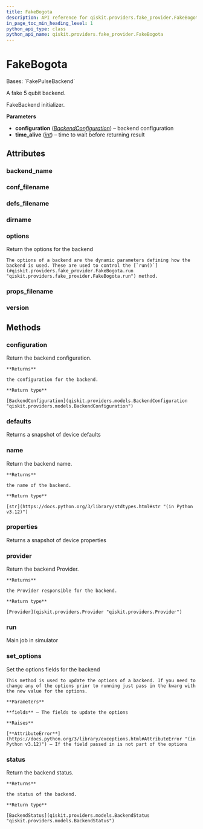 ```yaml
---
title: FakeBogota
description: API reference for qiskit.providers.fake_provider.FakeBogota
in_page_toc_min_heading_level: 1
python_api_type: class
python_api_name: qiskit.providers.fake_provider.FakeBogota
---
```


# FakeBogota

<Class id="qiskit.providers.fake_provider.FakeBogota" isDedicatedPage={true} github="https://github.com/qiskit/qiskit/tree/stable/0.25/qiskit/providers/fake_provider/backends/bogota/fake_bogota.py" signature="qiskit.providers.fake_provider.FakeBogota">
  Bases: `FakePulseBackend`

  A fake 5 qubit backend.

  FakeBackend initializer.

  **Parameters**

  *   **configuration** ([*BackendConfiguration*](qiskit.providers.models.BackendConfiguration "qiskit.providers.models.BackendConfiguration")) – backend configuration
  *   **time\_alive** ([*int*](https://docs.python.org/3/library/functions.html#int "(in Python v3.12)")) – time to wait before returning result

  ## Attributes

  ### backend\_name

  <Attribute id="qiskit.providers.fake_provider.FakeBogota.backend_name" name="backend_name" attributeValue="= 'fake_bogota'" />

  ### conf\_filename

  <Attribute id="qiskit.providers.fake_provider.FakeBogota.conf_filename" name="conf_filename" attributeValue="= 'conf_bogota.json'" />

  ### defs\_filename

  <Attribute id="qiskit.providers.fake_provider.FakeBogota.defs_filename" name="defs_filename" attributeValue="= 'defs_bogota.json'" />

  ### dirname

  <Attribute id="qiskit.providers.fake_provider.FakeBogota.dirname" name="dirname" attributeValue="= '/home/runner/work/qiskit/qiskit/.tox/docs/lib/python3.9/site-packages/qiskit/providers/fake_provider/backends/bogota'" />

  ### options

  <Attribute id="qiskit.providers.fake_provider.FakeBogota.options" name="options">
    Return the options for the backend

    The options of a backend are the dynamic parameters defining how the backend is used. These are used to control the [`run()`](#qiskit.providers.fake_provider.FakeBogota.run "qiskit.providers.fake_provider.FakeBogota.run") method.
  </Attribute>

  ### props\_filename

  <Attribute id="qiskit.providers.fake_provider.FakeBogota.props_filename" name="props_filename" attributeValue="= 'props_bogota.json'" />

  ### version

  <Attribute id="qiskit.providers.fake_provider.FakeBogota.version" name="version" attributeValue="= 1" />

  ## Methods

  ### configuration

  <Function id="qiskit.providers.fake_provider.FakeBogota.configuration" name="configuration" signature="configuration()">
    Return the backend configuration.

    **Returns**

    the configuration for the backend.

    **Return type**

    [BackendConfiguration](qiskit.providers.models.BackendConfiguration "qiskit.providers.models.BackendConfiguration")
  </Function>

  ### defaults

  <Function id="qiskit.providers.fake_provider.FakeBogota.defaults" name="defaults" signature="defaults()">
    Returns a snapshot of device defaults
  </Function>

  ### name

  <Function id="qiskit.providers.fake_provider.FakeBogota.name" name="name" signature="name()">
    Return the backend name.

    **Returns**

    the name of the backend.

    **Return type**

    [str](https://docs.python.org/3/library/stdtypes.html#str "(in Python v3.12)")
  </Function>

  ### properties

  <Function id="qiskit.providers.fake_provider.FakeBogota.properties" name="properties" signature="properties()">
    Returns a snapshot of device properties
  </Function>

  ### provider

  <Function id="qiskit.providers.fake_provider.FakeBogota.provider" name="provider" signature="provider()">
    Return the backend Provider.

    **Returns**

    the Provider responsible for the backend.

    **Return type**

    [Provider](qiskit.providers.Provider "qiskit.providers.Provider")
  </Function>

  ### run

  <Function id="qiskit.providers.fake_provider.FakeBogota.run" name="run" signature="run(run_input, **kwargs)">
    Main job in simulator
  </Function>

  ### set\_options

  <Function id="qiskit.providers.fake_provider.FakeBogota.set_options" name="set_options" signature="set_options(**fields)">
    Set the options fields for the backend

    This method is used to update the options of a backend. If you need to change any of the options prior to running just pass in the kwarg with the new value for the options.

    **Parameters**

    **fields** – The fields to update the options

    **Raises**

    [**AttributeError**](https://docs.python.org/3/library/exceptions.html#AttributeError "(in Python v3.12)") – If the field passed in is not part of the options
  </Function>

  ### status

  <Function id="qiskit.providers.fake_provider.FakeBogota.status" name="status" signature="status()">
    Return the backend status.

    **Returns**

    the status of the backend.

    **Return type**

    [BackendStatus](qiskit.providers.models.BackendStatus "qiskit.providers.models.BackendStatus")
  </Function>
</Class>

